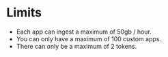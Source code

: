 # Limits

- Each app can ingest a maximum of 50gb / hour.
- You can only have a maximum of 100 custom apps.
- There can only be a maximum of 2 tokens.


<LimitIncrease />